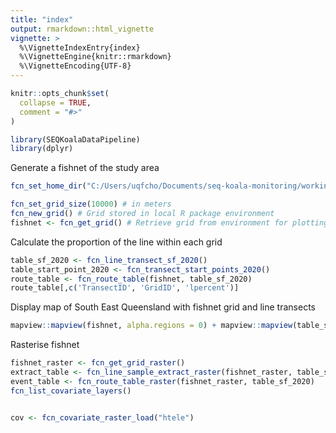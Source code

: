 ```yaml
---
title: "index"
output: rmarkdown::html_vignette
vignette: >
  %\VignetteIndexEntry{index}
  %\VignetteEngine{knitr::rmarkdown}
  %\VignetteEncoding{UTF-8}
---
```


```r
knitr::opts_chunk$set(
  collapse = TRUE,
  comment = "#>"
)
```

```r
library(SEQKoalaDataPipeline)
library(dplyr)
```

Generate a fishnet of the study area
```r
fcn_set_home_dir("C:/Users/uqfcho/Documents/seq-koala-monitoring/working_data")
```

```r
fcn_set_grid_size(10000) # in meters
fcn_new_grid() # Grid stored in local R package environment
fishnet <- fcn_get_grid() # Retrieve grid from environment for plotting
```

Calculate the proportion of the line within each grid
```r
table_sf_2020 <- fcn_line_transect_sf_2020()
table_start_point_2020 <- fcn_transect_start_points_2020()
route_table <- fcn_route_table(fishnet, table_sf_2020)
route_table[,c('TransectID', 'GridID', 'lpercent')]
```
Display map of South East Queensland with fishnet grid and line transects
```r
mapview::mapview(fishnet, alpha.regions = 0) + mapview::mapview(table_sf_2020)
```

Rasterise fishnet
```r
fishnet_raster <- fcn_get_grid_raster()
extract_table <- fcn_line_sample_extract_raster(fishnet_raster, table_sf_2020)
event_table <- fcn_route_table_raster(fishnet_raster, table_sf_2020)
fcn_list_covariate_layers()
```
```r

```

```r
cov <- fcn_covariate_raster_load("htele")
```
